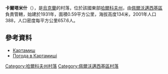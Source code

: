 {{coord|49|16|45|N|36|32|36|E|scale:100000_region:UA|display=title}}

'''卡爾塔米什'''（{{lang-uk|Картамиш}}），是[[烏克蘭|烏克蘭]]的村落，位於該國東部[[哈爾科夫州|哈爾科夫州]]，由[[佩爾沃邁西基區|佩爾沃邁西基區]]負責管轄，始建於1931年，面積0.59平方公里，海拔高度134米，2001年人口388，人口密度每平方公里657.6人。

==參考資料==
* [http://w1.c1.rada.gov.ua/pls/z7502/A005?rdat1=09.01.2009&rf7571=33847 Картамиш]{{dead link|date=2017年11月 |bot=InternetArchiveBot |fix-attempted=yes }}
* [http://weather.in.ua/ua/har'kovskaja/10233/ Погода в Картамиші]{{Wayback|url=http://weather.in.ua/ua/har'kovskaja/10233/ |date=20160408021715 }}

{{DEFAULTSORT:Картамиш}}
[[Category:哈爾科夫州村落|Category:哈爾科夫州村落]]
[[Category:佩爾沃邁西基區村落|Category:佩爾沃邁西基區村落]]


{{Kharkiv-geo-stub}}